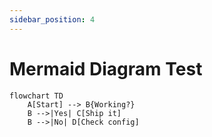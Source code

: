 ```yaml
---
sidebar_position: 4
---
```


# Mermaid Diagram Test

```mermaid
flowchart TD
    A[Start] --> B{Working?}
    B -->|Yes| C[Ship it]
    B -->|No| D[Check config]
